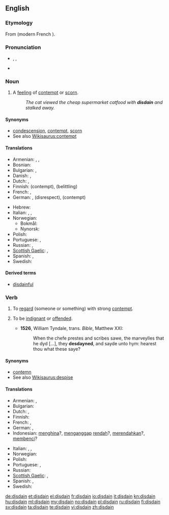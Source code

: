 {{was wotd|2010|January|19}}
==English==
{{wikipedia|dab=disdain}}

===Etymology===
From {{etyl|fro}} {{term|desdeignier}} (modern French {{term|dédaigner}}).

===Pronunciation===
* {{enPR|dĭs-dān'}}, {{IPA|/dɪsˈdeɪn/}}, {{SAMPA|/dIs"deIn/}}
* {{rhymes|eɪn}}

===Noun===
{{en-noun|-}}

# {{uncountable}} A [[feeling]] of [[contempt]] or [[scorn]].
#: ''The cat viewed the cheap supermarket catfood with '''disdain''' and stalked away.''

====Synonyms====
* [[condescension]], [[contempt]], [[scorn]]
* See also [[Wikisaurus:contempt]]

====Translations====
{{trans-top|feeling of contempt or scorn}}
* Armenian: {{t|hy|արհամարհանք|tr=arhamarhank’}},  {{t|hy|քամահրանք|tr=k’amahrank’}},  {{t|hy|գոռոզություն|tr=goṙozut’yun}}
* Bosnian: {{t|bs|prezir|m}}
* Bulgarian: {{t|bg|презрение|n}},  {{t+|bg|пренебрежение|n}}
* Danish: {{t|da|despekt}}, {{t|da|foragt}}
* Dutch: {{t|nl|ongenoegen}}, {{t-|nl|verachting|f}}
* Finnish: {{t-|fi|halveksunta}} (contempt), {{t|fi|väheksyntä}} (belittling)
* French: {{t+|fr|dédain|m}},  {{t+|fr|mépris}}
* German: {{t+|de|Verachtung|f}}, {{t-|de|Geringschätzung|f}} (disrespect), {{t|de|Missachtung|f}} (contempt)
{{trans-mid}}
* Hebrew: {{t|he|בוז|tr=buz|sc=Hebr}}
* Italian: {{t-|it|sdegno|m}},  {{t-|it|disdegno}},  {{t-|it|disprezzo}}
* Norwegian:
** Bokmål: {{t-|no|forakt|m}}
** Nynorsk: {{t-|nn|forakt|f|xs=Norwegian Nynorsk}}
* Polish: {{t+|pl|pogarda|f}}
* Portuguese: {{t|pt|desdém}},  {{t+|pt|desprezo}}
* Russian: {{t|ru|презрение|n}}, {{t+|ru|пренебрежение|n}}
* [[Scottish Gaelic]]: {{t-|gd|tàire|f|xs=Scottish Gaelic}}, {{t-|gd|dìmeas|f|xs=Scottish Gaelic}}
* Spanish: {{t-|es|desdén|m}},  {{t-|es|desprecio|m}}
* Swedish: {{t+|sv|förakt}}
{{trans-bottom}}

====Derived terms====
* [[disdainful]]

===Verb===
{{en-verb}}

# {{transitive}} To [[regard]] (someone or something) with strong [[contempt]].
# {{intransitive|obsolete}} To be [[indignant]] or [[offended]].
#* '''1526''', William Tyndale, trans. ''Bible'', Matthew XXI:
#*: When the chefe prestes and scribes sawe, the marveylles that he dyd [...], they '''desdayned''', and sayde unto hym: hearest thou what these saye?

====Synonyms====
* [[contemn]]
* See also [[Wikisaurus:despise]]

====Translations====
{{trans-top|to regard someone with strong contempt}}
* Armenian: {{t|hy|արհամարհել|tr=arhamarhel}},  {{t|hy|քամահրել|tr=k’amahrel}}
* Bulgarian: {{t+|bg|презирам}}
* Dutch: {{t|nl|minachten}}, {{t|nl|versmaden}}
* Finnish: {{t-|fi|halveksua}}
* French: {{t+|fr|dédaigner}},  {{t+|fr|mépriser}}
* German: {{t-|de|verachten}}, {{t+|de|verschmähen}}
* Indonesian: [[hina|menghina]]?, [[anggap|menganggap]] [[rendah]]?, [[rendah|merendahkan]]?, [[benci|membenci]]?
{{trans-mid}}
* Italian: {{t-|it|sdegnare}},  {{t-|it|sprezzare}},  {{t+|it|spregiare}}
* Norwegian: {{t|no|forakte}}
* Polish: {{t|pl|gardzić}}
* Portuguese: {{t|pt|desdenhar}},  {{t+|pt|desprezar}}
* Russian: {{t+|ru|презирать}}
* [[Scottish Gaelic]]: {{t-|gd|tàire|f|xs=Scottish Gaelic}},
* Spanish: {{t-|es|desdeñar}},  {{t-|es|despreciar}}
* Swedish: {{t+|sv|förakta}}
{{trans-bottom}}

[[de:disdain]]
[[et:disdain]]
[[el:disdain]]
[[fr:disdain]]
[[io:disdain]]
[[it:disdain]]
[[kn:disdain]]
[[hu:disdain]]
[[ml:disdain]]
[[my:disdain]]
[[no:disdain]]
[[pl:disdain]]
[[ru:disdain]]
[[fi:disdain]]
[[sv:disdain]]
[[ta:disdain]]
[[te:disdain]]
[[vi:disdain]]
[[zh:disdain]]